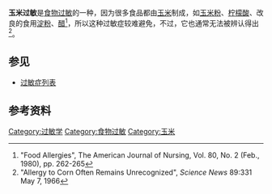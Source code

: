 '''玉米过敏'''是[[食物过敏|食物过敏]]的一种，因为很多食品都由[[玉米|玉米]]制成，如[[玉米粉|玉米粉]]、[[柠檬酸|柠檬酸]]、改良的食用[[淀粉|淀粉]]、[[醋|醋]]<ref>"Food Allergies", The American Journal of Nursing, Vol. 80, No. 2 (Feb., 1980), pp. 262-265</ref>，所以这种过敏症较难避免，不过，它也通常无法被辨认得出<ref>"Allergy to Corn Often Remains Unrecognized", ''Science News'' 89:331 May 7, 1966</ref>。

== 参见 ==
*[[过敏症列表|过敏症列表]]

== 参考资料 ==
{{Reflist}}


[[Category:过敏学|Category:过敏学]]
[[Category:食物过敏|Category:食物过敏]]
[[Category:玉米|Category:玉米]]